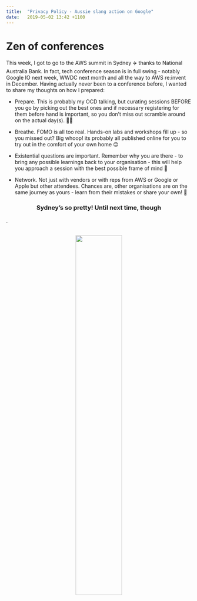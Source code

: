 ```yaml
---
title:  "Privacy Policy - Aussie slang action on Google"
date:   2019-05-02 13:42 +1100
---
```



<div className="blogText">

# Zen of conferences

This week, I got to go to the AWS summit in Sydney ✈️ thanks to National Australia Bank. In fact, tech conference season is in full swing - notably Google IO next week, WWDC next month and all the way to AWS re:invent in December. Having actually never been to a conference before, I wanted to share my thoughts on how I prepared:

- Prepare. This is probably my OCD talking, but curating sessions BEFORE you go by picking out the best ones and if necessary registering for them before hand is important, so you don’t miss out scramble around on the actual day(s). 👍🏽

- Breathe. FOMO is all too real. Hands-on labs and workshops fill up - so you missed out? Big whoop! its probably all published online for you to try out in the comfort of your own home 😌

- Existential questions are important. Remember why you are there - to bring any possible learnings back to your organisation - this will help you approach a session with the best possible frame of mind 🎉

- Network. Not just with vendors or with reps from AWS or Google or Apple but other attendees. Chances are, other organisations are on the same journey as yours - learn from their mistakes or share your own! 📱

<h3 align="center"> Sydney’s so pretty! Until next time, though</h3>.
<br/>
<br/>
<p align="center">
<img src= { sydney } width="50%"/>
</p>
</div>